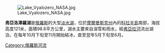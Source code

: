 [[Image:Lake_Vyalozero_NASA.jpg|right]]

'''弗亞洛澤羅湖'''是[[俄羅斯|俄羅斯]]的大型[[淡水湖|淡水湖]]，位於[[摩爾曼斯克州|摩爾曼斯克州]]內的[[科拉半島|科拉半島]]南部，海拔高度121米，面積98.6平方公里，湖水主要來自溶雪和雨水，經[[弗亞拉河|弗亞拉河]]流出湖泊，在每年10月下旬至11月開始結冰，直至翌年5月下旬至6月。

{{Coord|66|50|23|N|35|10|22|E|display=title}}

[[Category:俄羅斯河流|Category:俄羅斯河流]]

{{Russia-geo-stub}}